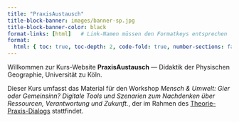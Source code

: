 ```yaml
---
title: "PraxisAustausch"
title-block-banner: images/banner-sp.jpg
title-block-banner-color: black 
format-links: [html]   # Link-Namen müssen den Formatkeys entsprechen
format:
  html: { toc: true, toc-depth: 2, code-fold: true, number-sections: false }
---
```

<style>
  body {
  background-image: url("");
  background-size: cover;
  background-repeat: no-repeat;
}

</style>




Willkommen zur Kurs-Website **PraxisAustausch** — Didaktik der Physischen Geographie, Universität zu Köln.

Dieser Kurs umfasst das Material für den Workshop *Mensch & Umwelt: Gier oder Gemeinsinn? Digitale Tools und Szenarien zum Nachdenken über Ressourcen, Verantwortung und Zukunft.*, der im Rahmen des [Theorie-Praxis-Dialogs](https://geographie.uni-koeln.de/sites/geographie/user_upload/Kley/Flyer_Theorie-Praxis-Dialog_2025_Anmeldeformular.pdf) stattfindet. 



